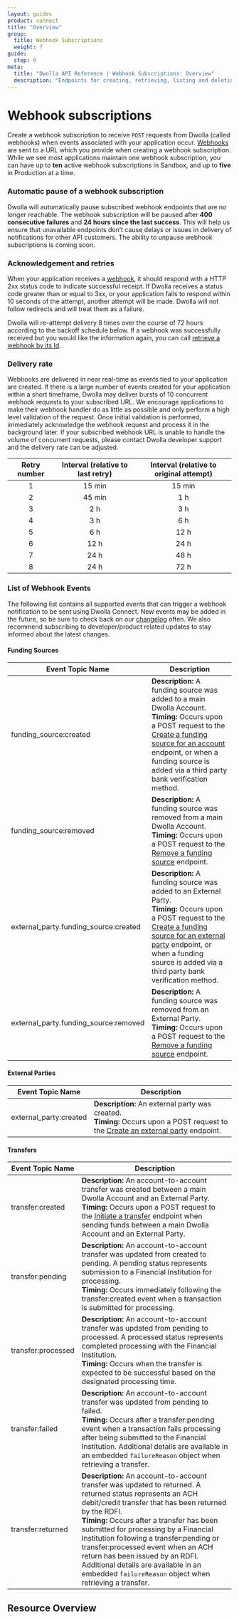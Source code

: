 ```yaml
---
layout: guides
product: connect
title: "Overview"
group:
  title: Webhook Subscriptions
  weight: 7
guide:
  step: 0
meta:
  title: "Dwolla API Reference | Webhook Subscriptions: Overview"
  description: "Endpoints for creating, retrieving, listing and deleting webhook-subscriptions."
---
```



# Webhook subscriptions

Create a webhook subscription to receive `POST` requests from Dwolla (called webhooks) when events associated with your application occur. [Webhooks](/api-reference/connect/webhooks) are sent to a URL which you provide when creating a webhook subscription. While we see most applications maintain one webhook subscription, you can have up to **ten** active webhook subscriptions in Sandbox, and up to **five** in Production at a time.

### **Automatic pause of a webhook subscription**

Dwolla will automatically pause subscribed webhook endpoints that are no longer reachable. The webhook subscription will be paused after **400 consecutive failures** and **24 hours since the last success**. This will help us ensure that unavailable endpoints don’t cause delays or issues in delivery of notifications for other API customers. The ability to unpause webhook subscriptions is coming soon.

### Acknowledgement and retries

When your application receives a [webhook](https://developers.dwolla.com/api-reference/webhooks), it should respond with a HTTP 2xx status code to indicate successful receipt. If Dwolla receives a status code greater than or equal to 3xx, or your application fails to respond within 10 seconds of the attempt, another attempt will be made. Dwolla will not follow redirects and will treat them as a failure.

Dwolla will re-attempt delivery 8 times over the course of 72 hours according to the backoff schedule below. If a webhook was successfully received but you would like the information again, you can call [retrieve a webhook by its Id](https://developers.dwolla.com/api-reference/webhooks/retrieve).

### Delivery rate

Webhooks are delivered in near real-time as events tied to your application are created. If there is a large number of events created for your application within a short timeframe, Dwolla may deliver bursts of 10 concurrent webhook requests to your subscribed URL. We encourage applications to make their webhook handler do as little as possible and only perform a high level validation of the request. Once initial validation is performed, immediately acknowledge the webhook request and process it in the background later. If your subscribed webhook URL is unable to handle the volume of concurrent requests, please contact Dwolla developer support and the delivery rate can be adjusted.

| Retry number | Interval (relative to last retry) | Interval (relative to original attempt) |
| :----------: | :-------------------------------: | :-------------------------------------: |
|      1       |              15 min               |                 15 min                  |
|      2       |              45 min               |                   1 h                   |
|      3       |                2 h                |                   3 h                   |
|      4       |                3 h                |                   6 h                   |
|      5       |                6 h                |                  12 h                   |
|      6       |               12 h                |                  24 h                   |
|      7       |               24 h                |                  48 h                   |
|      8       |               24 h                |                  72 h                   |

### List of Webhook Events

The following list contains all supported events that can trigger a webhook notification to be sent using Dwolla Connect. New events may be added in the future, so be sure to check back on our [changelog](/changelog) often. We also recommend subscribing to developer/product related updates to stay informed about the latest changes.

#### Funding Sources

| Event Topic Name                      | Description                                                                                                                                                                                                                                                                                                                     |
| ------------------------------------- | ------------------------------------------------------------------------------------------------------------------------------------------------------------------------------------------------------------------------------------------------------------------------------------------------------------------------------- |
| funding_source:created                | **Description:** A funding source was added to a main Dwolla Account.<br /> **Timing:** Occurs upon a POST request to the [Create a funding source for an account](/api-reference/connect/funding-sources/create-for-account) endpoint, or when a funding source is added via a third party bank verification method.           |
| funding_source:removed                | **Description:** A funding source was removed from a main Dwolla Account.<br /> **Timing:** Occurs upon a POST request to the [Remove a funding source](/api-reference/connect/funding-sources/remove) endpoint.                                                                                                                |
| external_party.funding_source:created | **Description:** A funding source was added to an External Party.<br /> **Timing:** Occurs upon a POST request to the [Create a funding source for an external party](/api-reference/connect/funding-sources/create-for-external-party) endpoint, or when a funding source is added via a third party bank verification method. |
| external_party.funding_source:removed | **Description:** A funding source was removed from an External Party.<br /> **Timing:** Occurs upon a POST request to the [Remove a funding source](/api-reference/connect/funding-sources/remove) endpoint.                                                                                                                    |

#### External Parties

| Event Topic Name       | Description                                                                                                                                                                               |
| ---------------------- | ----------------------------------------------------------------------------------------------------------------------------------------------------------------------------------------- |
| external_party:created | **Description:** An external party was created. <br /> **Timing:** Occurs upon a POST request to the [Create an external party](/api-reference/connect/external-parties/create) endpoint. |

#### Transfers

| Event Topic Name   | Description                                                                                                                                                                                                                                                                                                                                                                                                                                                                               |
| ------------------ | ----------------------------------------------------------------------------------------------------------------------------------------------------------------------------------------------------------------------------------------------------------------------------------------------------------------------------------------------------------------------------------------------------------------------------------------------------------------------------------------- |
| transfer:created   | **Description:** An account-to-account transfer was created between a main Dwolla Account and an External Party. <br /> **Timing:** Occurs upon a POST request to the [Initiate a transfer](/api-reference/connect/transfers/initiate) endpoint when sending funds between a main Dwolla Account and an External Party.                                                                                                                                                                   |
| transfer:pending   | **Description:** An account-to-account transfer was updated from created to pending. A pending status represents submission to a Financial Institution for processing. <br /> **Timing:** Occurs immediately following the transfer:created event when a transaction is submitted for processing.                                                                                                                                                                                         |
| transfer:processed | **Description:** An account-to-account transfer was updated from pending to processed. A processed status represents completed processing with the Financial Institution. <br /> **Timing:** Occurs when the transfer is expected to be successful based on the designated processing time.                                                                                                                                                                                               |
| transfer:failed    | **Description:** An account-to-account transfer was updated from pending to failed. <br /> **Timing:** Occurs after a transfer:pending event when a transaction fails processing after being submitted to the Financial Institution. Additional details are available in an embedded `failureReason` object when retrieving a transfer.                                                                                                                                                   |
| transfer:returned  | **Description:** An account-to-account transfer was updated to returned. A returned status represents an ACH debit/credit transfer that has been returned by the RDFI. <br /> **Timing:** Occurs after a transfer has been submitted for processing by a Financial Institution following a transfer:pending or transfer:processed event when an ACH return has been issued by an RDFI. Additional details are available in an embedded `failureReason` object when retrieving a transfer. |

## Resource Overview

<Table table={WebhookSubscription} />
